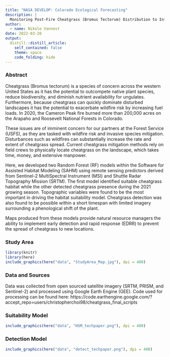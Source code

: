 ```yaml
---
title: "NASA DEVELOP: Colorado Ecological Forecasting"
description: |
  Monitoring Post-Fire Cheatgrass (Bromus Tectorum) Distribution to Inform Management Planning
author:
  - name: Nikole Vannest
date: 2022-03-28
output:
  distill::distill_article:
    self_contained: false
    theme: space
    code_folding: hide
---
```


### Abstract
Cheatgrass (Bromus tectorum) is a species of concern across the western United States as it has the potential to outcompete native plant species, reduce biodiversity, and diminish nutrient availability for ungulates. Furthermore, because cheatgrass can quickly dominate disturbed landscapes it has the potential to exacerbate wildfire risk by increasing fuel loads. In 2020, the Cameron Peak fire burned more than 200,000 acres on the Arapaho and Roosevelt National Forests in Colorado. 

These issues are of imminent concern for our partners at the Forest Service (USFS), as they are tasked with wildfire risk and invasive species mitigation. Disturbances such as wildfires can substantially increase the rate and extent of cheatgrass spread. Current cheatgrass mitigation methods rely on field crews to physically locate cheatgrass on the landscape, which takes time, money, and extensive manpower. 

Here, we developed two Random Forest (RF) models within the Software for Assisted Habitat Modeling (SAHM) using remote sensing predictors derived from Sentinel-2 MultiSpectral Instrument (MSI) and Shuttle Radar Topography Mission (SRTM). The first model identified suitable cheatgrass habitat while the other detected cheatgrass presence during the 2021 growing season. Topographic variables were found to be the most important in driving the habitat suitability model. Cheatgrass detection was also found to be possible within a short timespan with limited imagery surrounding a phenological shift of the plant. 

Maps produced from these models provide natural resource managers the ability to implement early detection and rapid response (EDRR) to prevent the spread of cheatgrass to new locations. 

### Study Area

```r
library(knitr)
library(here)
include_graphics(here("data", "StudyArea_Map.jpg"), dpi = 400)
```


### Data and Sources

Data was collected from open sourced satellite imagery (SRTM, PRISM, and Sentinel-2) and processed using Google Earth Engine (GEE). Code used for processing can be found here: https://code.earthengine.google.com/?accept_repo=users/christopherchoi98/cheatgrass_final_scripts

### Suitability Model

```r
include_graphics(here("data", "HSM_techpaper.png"), dpi = 400)
```

### Detection Model

```r
include_graphics(here("data", "detect_techpaper.png"), dpi = 400)
```



